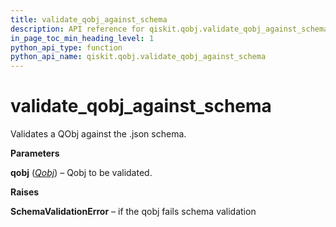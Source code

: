 ```yaml
---
title: validate_qobj_against_schema
description: API reference for qiskit.qobj.validate_qobj_against_schema
in_page_toc_min_heading_level: 1
python_api_type: function
python_api_name: qiskit.qobj.validate_qobj_against_schema
---
```


# validate\_qobj\_against\_schema

<Function id="qiskit.qobj.validate_qobj_against_schema" isDedicatedPage={true} github="https://github.com/qiskit/qiskit/tree/stable/0.14/qiskit/qobj/utils.py" signature="validate_qobj_against_schema(qobj)">
  Validates a QObj against the .json schema.

  **Parameters**

  **qobj** ([*Qobj*](qiskit.qobj.Qobj "qiskit.qobj.Qobj")) – Qobj to be validated.

  **Raises**

  **SchemaValidationError** – if the qobj fails schema validation
</Function>

